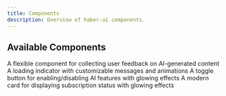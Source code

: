 ```yaml
---
title: Components
description: Overview of haber-ui components.
---
```


## Available Components

<Cards>
  <Card
    title="AI Feedback Collector"
    href="/docs/components/ai-feedback-collector"
  >
    A flexible component for collecting user feedback on AI-generated content
  </Card>

<Card title="Thinking State" href="/docs/components/thinking-state">
  A loading indicator with customizable messages and animations
</Card>

<Card title="Feature Toggle" href="/docs/components/feature-toggle">
  A toggle button for enabling/disabling AI features with glowing effects
</Card>

<Card title="Subscription Card" href="/docs/components/subscription-card">
  A modern card for displaying subscription status with glowing effects
</Card>
</Cards>
